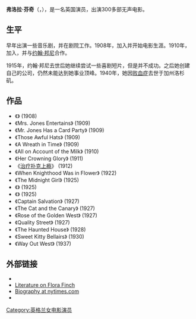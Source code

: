 {{Infobox person
| name                  = 弗洛拉·芬奇
| image                 = Flora Finch.jpg
| image_size            = 190px
| caption               = 
| birthname             = 
| birth_date             = {{Birth date|df=yes|1867|06|17}}
| birth_place            = {{GBR-1801}}[[伦敦|伦敦]]
| death_date             =  {{dda|df=yes|1940|01|04|1867|06|17}} 
| death_place            = {{USA-1912}}[[加州|加州]][[洛杉矶|洛杉矶]]
| othername             = 
| occupation            = 演员
| years_active           = 1908–1939
| spouse                = Harold March (?-?)
| domesticpartner       = 
| website               = 
}}
'''弗洛拉·芬奇'''（{{lang|en|'''Flora Finch'''}}，{{bd|1867年|6月17日|1940年|1月4日}}），是一名英国演员，出演300多部无声电影。

==生平==
早年出演一些音乐剧，并在剧院工作。1908年，加入{{le|沃格拉夫电影公司|American Mutoscope and Biograph Company}}并开始电影生涯。1910年，加入{{le|维塔格拉夫制片厂|Vitagraph Studios}}，并与[[约翰·邦尼|约翰·邦尼]]合作。

1915年，约翰·邦尼去世后她继续尝试一些喜剧短片，但是并不成功。之后她创建自己的公司，仍然未能达到她事业顶峰。1940年，她因[[败血症|败血症]]去世于加州洛杉矶。

==作品==
* 《{{le|扶持之手|The Helping Hand}}》 (1908)
* 《Mrs. Jones Entertains》 (1909)
* 《Mr. Jones Has a Card Party》 (1909)
* 《Those Awful Hats》 (1909)
* 《A Wreath in Time》 (1909)
* 《All on Account of the Milk》 (1910)
* 《Her Crowning Glory》 (1911)
* 《[[治疗扑克上瘾|治疗扑克上瘾]]》 (1912)
* 《When Knighthood Was in Flower》 (1922)
* 《The Midnight Girl》 (1925)
* 《{{le|男人和女人 (1925年)|Men and Women (1925 film)|男人和女人}}》 (1925)
* 《{{le|献给灰姑娘的吻|A Kiss for Cinderella (film)}}》 (1925)
* 《Captain Salvation》 (1927)
* 《The Cat and the Canary》 (1927)
* 《Rose of the Golden West》 (1927)
* 《Quality Street》 (1927)
* 《The Haunted House》 (1928)
* 《Sweet Kitty Bellairs》 (1930)
* 《Way Out West》 (1937)

==外部链接==
{{commons category|Flora Finch}}
*{{IMDb name|id=0277411|name=Flora Finch}}
*[http://film.virtual-history.com/person.php?personid=6648 Literature on Flora Finch] {{Wayback|url=http://film.virtual-history.com/person.php?personid=6648 |date=20061028054903 }}
*[http://movies.nytimes.com/person/23464/Flora-Finch/biography Biography at nytimes.com]
*{{Find a Grave|7110}}

{{Authority control}}

{{DEFAULTSORT:Finch, Flora}}

[[Category:英格兰女电影演员|Category:英格兰女电影演员]]